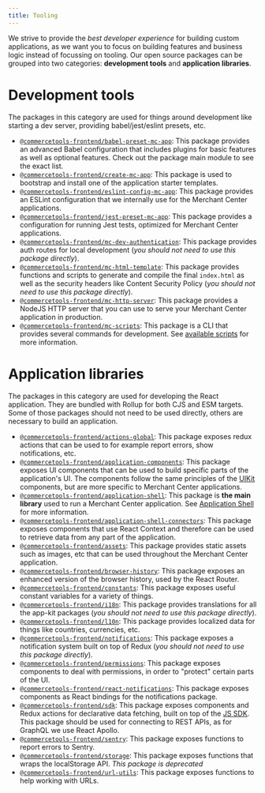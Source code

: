```yaml
---
title: Tooling
---
```


We strive to provide the _best developer experience_ for building custom applications, as we want you to focus on building features and business logic instead of focussing on tooling.
Our open source packages can be grouped into two categories: **development tools** and **application libraries**.

# Development tools

The packages in this category are used for things around development like starting a dev server, providing babel/jest/eslint presets, etc.

- [`@commercetools-frontend/babel-preset-mc-app`](https://www.npmjs.com/package/@commercetools-frontend/babel-preset-mc-app): This package provides an advanced Babel configuration that includes plugins for basic features as well as optional features. Check out the package main module to see the exact list.
- [`@commercetools-frontend/create-mc-app`](https://www.npmjs.com/package/@commercetools-frontend/create-mc-app): This package is used to bootstrap and install one of the application starter templates.
- [`@commercetools-frontend/eslint-config-mc-app`](https://www.npmjs.com/package/@commercetools-frontend/eslint-config-mc-app): This package provides an ESLint configuration that we internally use for the Merchant Center applications.
- [`@commercetools-frontend/jest-preset-mc-app`](https://www.npmjs.com/package/@commercetools-frontend/jest-preset-mc-app): This package provides a configuration for running Jest tests, optimized for Merchant Center applications.
- [`@commercetools-frontend/mc-dev-authentication`](https://www.npmjs.com/package/@commercetools-frontend/mc-dev-authentication): This package provides auth routes for local development (_you should not need to use this package directly_).
- [`@commercetools-frontend/mc-html-template`](https://www.npmjs.com/package/@commercetools-frontend/mc-html-template): This package provides functions and scripts to generate and compile the final `index.html` as well as the security headers like Content Security Policy (_you should not need to use this package directly_).
- [`@commercetools-frontend/mc-http-server`](https://www.npmjs.com/package/@commercetools-frontend/mc-http-server): This package provides a NodeJS HTTP server that you can use to serve your Merchant Center application in production.
- [`@commercetools-frontend/mc-scripts`](https://www.npmjs.com/package/@commercetools-frontend/mc-scripts): This package is a CLI that provides several commands for development. See [available scripts](../development/available-scripts) for more information.

# Application libraries

The packages in this category are used for developing the React application. They are bundled with Rollup for both CJS and ESM targets.
Some of those packages should not need to be used directly, others are necessary to build an application.

- [`@commercetools-frontend/actions-global`](https://www.npmjs.com/package/@commercetools-frontend/actions-global): This package exposes redux actions that can be used to for example report errors, show notifications, etc.
- [`@commercetools-frontend/application-components`](https://www.npmjs.com/package/@commercetools-frontend/application-components): This package exposes UI components that can be used to build specific parts of the application's UI.
  The components follow the same principles of the [UIKit](https://github.com/commercetools/ui-kit) components, but are more specific to Merchant Center applications.
- [`@commercetools-frontend/application-shell`](https://www.npmjs.com/package/@commercetools-frontend/application-shell): This package is **the main library** used to run a Merchant Center application. See [Application Shell](../main-concepts/application-shell) for more information.
- [`@commercetools-frontend/application-shell-connectors`](https://www.npmjs.com/package/@commercetools-frontend/application-shell-connectors): This package exposes components that use React Context and therefore can be used to retrieve data from any part of the application.
- [`@commercetools-frontend/assets`](https://www.npmjs.com/package/@commercetools-frontend/assets): This package provides static assets such as images, etc that can be used throughout the Merchant Center application.
- [`@commercetools-frontend/browser-history`](https://www.npmjs.com/package/@commercetools-frontend/browser-history): This package exposes an enhanced version of the browser history, used by the React Router.
- [`@commercetools-frontend/constants`](https://www.npmjs.com/package/@commercetools-frontend/constants): This package exposes useful constant variables for a variety of things.
- [`@commercetools-frontend/i18n`](https://www.npmjs.com/package/@commercetools-frontend/i18n): This package provides translations for all the app-kit packages (_you should not need to use this package directly_).
- [`@commercetools-frontend/l10n`](https://www.npmjs.com/package/@commercetools-frontend/l10n): This package provides localized data for things like countries, currencies, etc.
- [`@commercetools-frontend/notifications`](https://www.npmjs.com/package/@commercetools-frontend/notifications): This package exposes a notification system built on top of Redux (_you should not need to use this package directly_).
- [`@commercetools-frontend/permissions`](https://www.npmjs.com/package/@commercetools-frontend/permissions): This package exposes components to deal with permissions, in order to "protect" certain parts of the UI.
- [`@commercetools-frontend/react-notifications`](https://www.npmjs.com/package/@commercetools-frontend/react-notifications): This package exposes components as React bindings for the notifications package.
- [`@commercetools-frontend/sdk`](https://www.npmjs.com/package/@commercetools-frontend/sdk): This package exposes components and Redux actions for declarative data fetching, built on top of the [JS SDK](https://github.com/commercetools/nodejs/). This package should be used for connecting to REST APIs, as for GraphQL we use React Apollo.
- [`@commercetools-frontend/sentry`](https://www.npmjs.com/package/@commercetools-frontend/sentry): This package exposes functions to report errors to Sentry.
- [`@commercetools-frontend/storage`](https://www.npmjs.com/package/@commercetools-frontend/storage): This package exposes functions that wraps the localStorage API. _This package is deprecated_
- [`@commercetools-frontend/url-utils`](https://www.npmjs.com/package/@commercetools-frontend/url-utils): This package exposes functions to help working with URLs.
